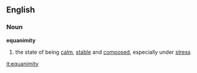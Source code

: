==English==
===Noun===
'''equanimity'''
# the state of being [[calm]], [[stable]] and [[composed]], especially under [[stress]]

[[it:equanimity]]